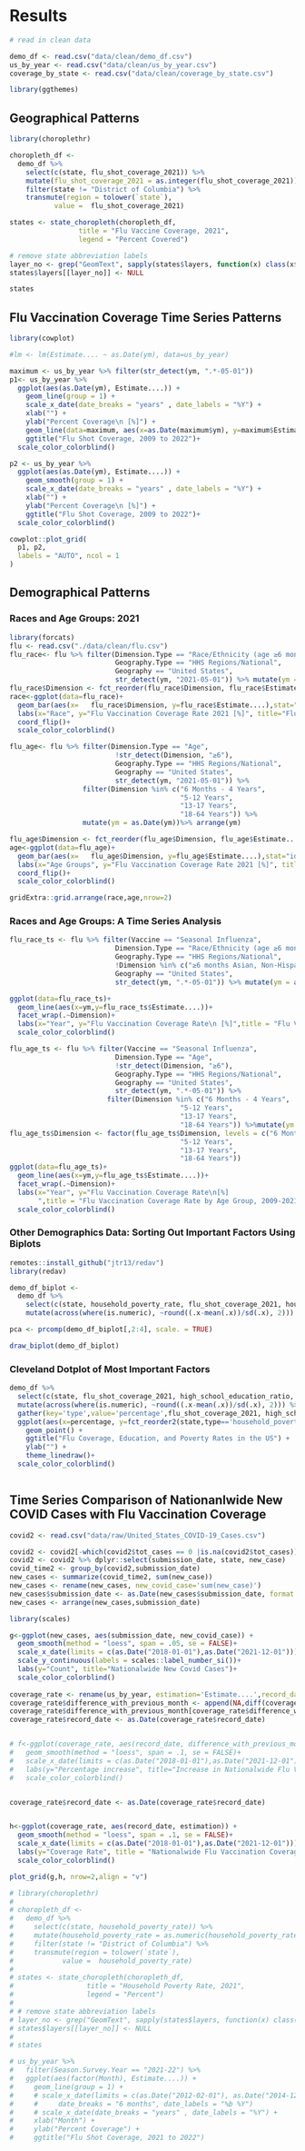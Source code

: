 # Results

```r
# read in clean data

demo_df <- read.csv("data/clean/demo_df.csv")
us_by_year <- read.csv("data/clean/us_by_year.csv")
coverage_by_state <- read.csv("data/clean/coverage_by_state.csv")

library(ggthemes)
```

## Geographical Patterns

```r

library(choroplethr)

choropleth_df <-
  demo_df %>%
    select(c(state, flu_shot_coverage_2021)) %>%
    mutate(flu_shot_coverage_2021 = as.integer(flu_shot_coverage_2021)) %>%
    filter(state != "District of Columbia") %>%
    transmute(region = tolower(`state`),
           value =  flu_shot_coverage_2021)

states <- state_choropleth(choropleth_df,
                 title = "Flu Vaccine Coverage, 2021",
                 legend = "Percent Covered")

# remove state abbreviation labels
layer_no <- grep("GeomText", sapply(states$layers, function(x) class(x$geom)[1]))
states$layers[[layer_no]] <- NULL

states

```

## Flu Vaccination Coverage Time Series Patterns

```r
library(cowplot)

#lm <- lm(Estimate.... ~ as.Date(ym), data=us_by_year)

maximum <- us_by_year %>% filter(str_detect(ym, ".*-05-01"))
p1<- us_by_year %>%
  ggplot(aes(as.Date(ym), Estimate....)) +
    geom_line(group = 1) +
    scale_x_date(date_breaks = "years" , date_labels = "%Y") + 
    xlab("") + 
    ylab("Percent Coverage\n [%]") +
    geom_line(data=maximum, aes(x=as.Date(maximum$ym), y=maximum$Estimate...., ), color ="red")+
    ggtitle("Flu Shot Coverage, 2009 to 2022")+
  scale_color_colorblind()  

p2 <- us_by_year %>%
  ggplot(aes(as.Date(ym), Estimate....)) +
    geom_smooth(group = 1) +
    scale_x_date(date_breaks = "years" , date_labels = "%Y") + 
    xlab("") + 
    ylab("Percent Coverage\n [%]") +
    ggtitle("Flu Shot Coverage, 2009 to 2022")+
  scale_color_colorblind()  

cowplot::plot_grid(
  p1, p2,
  labels = "AUTO", ncol = 1
)

```

## Demographical Patterns

### Races and Age Groups: 2021

```r
library(forcats)
flu <- read.csv("./data/clean/flu.csv")
flu_race<- flu %>% filter(Dimension.Type == "Race/Ethnicity (age ≥6 months only)",
                          Geography.Type == "HHS Regions/National",
                          Geography == "United States",
                          str_detect(ym, "2021-05-01")) %>% mutate(ym = as.Date(ym))%>% arrange(ym)
flu_race$Dimension <- fct_reorder(flu_race$Dimension, flu_race$Estimate....)
race<-ggplot(data=flu_race)+
  geom_bar(aes(x=	flu_race$Dimension, y=flu_race$Estimate....),stat="identity", fill="skyblue1",alpha=0.7)+
  labs(x="Race", y="Flu Vaccination Coverage Rate 2021 [%]", title="Flu Vaccination Coverage Rate 2021 by race")+
  coord_flip()+
  scale_color_colorblind()  

flu_age<- flu %>% filter(Dimension.Type == "Age",
                          !str_detect(Dimension, "≥6"),
                          Geography.Type == "HHS Regions/National",
                          Geography == "United States",
                          str_detect(ym, "2021-05-01")) %>%
                  filter(Dimension %in% c("6 Months - 4 Years",
                                          "5-12 Years",
                                          "13-17 Years",
                                          "18-64 Years")) %>%
                  mutate(ym = as.Date(ym))%>% arrange(ym)

flu_age$Dimension <- fct_reorder(flu_age$Dimension, flu_age$Estimate....)
age<-ggplot(data=flu_age)+
  geom_bar(aes(x=	flu_age$Dimension, y=flu_age$Estimate....),stat="identity", fill="skyblue1",alpha=0.7)+
  labs(x="Age Groups", y="Flu Vaccination Coverage Rate 2021 [%]", title="Flu Vaccination Coverage Rate 2021 by Age Group")+
  coord_flip()+
  scale_color_colorblind()  

gridExtra::grid.arrange(race,age,nrow=2)
```

### Races and Age Groups: A Time Series Analysis

```r
flu_race_ts <- flu %>% filter(Vaccine == "Seasonal Influenza",
                          Dimension.Type == "Race/Ethnicity (age ≥6 months only)",
                          Geography.Type == "HHS Regions/National",
                          !Dimension %in% c("≥6 months Asian, Non-Hispanic","≥6 months American Indian or Alaska Native, Non-Hispanic"),
                          Geography == "United States",
                          str_detect(ym, ".*-05-01")) %>% mutate(ym = as.Date(ym))%>% arrange(ym)

ggplot(data=flu_race_ts)+
  geom_line(aes(x=ym,y=flu_race_ts$Estimate....))+
  facet_wrap(.~Dimension)+
  labs(x="Year", y="Flu Vaccination Coverage Rate\n [%]",title = "Flu Vaccination Coverage Rate by Race, 2009-2021")+
  scale_color_colorblind()  


```

```r

flu_age_ts <- flu %>% filter(Vaccine == "Seasonal Influenza",
                          Dimension.Type == "Age",
                          !str_detect(Dimension, "≥6"),
                          Geography.Type == "HHS Regions/National",
                          Geography == "United States",
                          str_detect(ym, ".*-05-01")) %>% 
                        filter(Dimension %in% c("6 Months - 4 Years",
                                          "5-12 Years",
                                          "13-17 Years",
                                          "18-64 Years")) %>%mutate(ym = as.Date(ym))%>% arrange(ym)
flu_age_ts$Dimension <- factor(flu_age_ts$Dimension, levels = c("6 Months - 4 Years",
                                          "5-12 Years",
                                          "13-17 Years",
                                          "18-64 Years"))
ggplot(data=flu_age_ts)+
  geom_line(aes(x=ym,y=flu_age_ts$Estimate....))+
  facet_wrap(.~Dimension)+
  labs(x="Year", y="Flu Vaccination Coverage Rate\n[%]
       ",title = "Flu Vaccination Coverage Rate by Age Group, 2009-2021")+
  scale_color_colorblind()  

```

### Other Demographics Data: Sorting Out Important Factors Using Biplots

```r

remotes::install_github("jtr13/redav")
library(redav)

demo_df_biplot <-
  demo_df %>%
    select(c(state, household_poverty_rate, flu_shot_coverage_2021, household_wealth_rate, median_household_income, high_school_education_ratio, elder_ratio, children_ratio)) %>%
    mutate(across(where(is.numeric), ~round((.x-mean(.x))/sd(.x), 2)))

pca <- prcomp(demo_df_biplot[,2:4], scale. = TRUE)

draw_biplot(demo_df_biplot)


```

### Cleveland Dotplot of Most Important Factors

```r

demo_df %>%
  select(c(state, flu_shot_coverage_2021, high_school_education_ratio, household_poverty_rate)) %>%
  mutate(across(where(is.numeric), ~round((.x-mean(.x))/sd(.x), 2))) %>%
  gather(key='type',value='percentage',flu_shot_coverage_2021, high_school_education_ratio, household_poverty_rate) %>%
  ggplot(aes(x=percentage, y=fct_reorder2(state,type=='household_poverty_rate',percentage,.desc=FALSE), color = type)) +
    geom_point() +
    ggtitle("Flu Coverage, Education, and Poverty Rates in the US") +
    ylab("") +
    theme_linedraw()+
  scale_color_colorblind()



```

## Time Series Comparison of Nationanlwide New COVID Cases with Flu Vaccination Coverage

```r
covid2 <- read.csv("data/raw/United_States_COVID-19_Cases.csv")

covid2 <- covid2[-which(covid2$tot_cases == 0 |is.na(covid2$tot_cases)),]
covid2 <- covid2 %>% dplyr::select(submission_date, state, new_case)
covid_time2 <- group_by(covid2,submission_date)
new_cases <- summarize(covid_time2, sum(new_case))
new_cases <- rename(new_cases, new_covid_case='sum(new_case)')
new_cases$submission_date <- as.Date(new_cases$submission_date, format = "%m/%d/%Y")
new_cases <- arrange(new_cases,submission_date)

library(scales)

g<-ggplot(new_cases, aes(submission_date, new_covid_case)) + 
  geom_smooth(method = "loess", span = .05, se = FALSE)+
  scale_x_date(limits = c(as.Date("2018-01-01"),as.Date("2021-12-01")))+
  scale_y_continuous(labels = scales::label_number_si())+
  labs(y="Count", title="Nationalwide New Covid Cases")+
  scale_color_colorblind()
  
coverage_rate <- rename(us_by_year, estimation='Estimate....',record_date='ym')
coverage_rate$difference_with_previous_month <- append(NA,diff(coverage_rate$estimation))
coverage_rate$difference_with_previous_month[coverage_rate$difference_with_previous_month<0]<-0
coverage_rate$record_date <- as.Date(coverage_rate$record_date)


# f<-ggplot(coverage_rate, aes(record_date, difference_with_previous_month)) + 
#   geom_smooth(method = "loess", span = .1, se = FALSE)+
#   scale_x_date(limits = c(as.Date("2018-01-01"),as.Date("2021-12-01")))+
#   labs(y="Percentage increase", title="Increase in Nationalwide Flu Vax Coverage Compared to Previous Months (%)")+
#   scale_color_colorblind()


coverage_rate$record_date <- as.Date(coverage_rate$record_date)


h<-ggplot(coverage_rate, aes(record_date, estimation)) + 
  geom_smooth(method = "loess", span = .1, se = FALSE)+
  scale_x_date(limits = c(as.Date("2018-01-01"),as.Date("2021-12-01")))+
  labs(y="Coverage Rate", title = "Nationalwide Flu Vaccination Coverage Rate (%)")+
  scale_color_colorblind()

plot_grid(g,h, nrow=2,align = "v")
```




```r

# library(choroplethr)
# 
# choropleth_df <-
#   demo_df %>%
#     select(c(state, household_poverty_rate)) %>%
#     mutate(household_poverty_rate = as.numeric(household_poverty_rate)) %>%
#     filter(state != "District of Columbia") %>%
#     transmute(region = tolower(`state`),
#            value =  household_poverty_rate)
# 
# states <- state_choropleth(choropleth_df,
#                  title = "Household Poverty Rate, 2021",
#                  legend = "Percent")
# 
# # remove state abbreviation labels
# layer_no <- grep("GeomText", sapply(states$layers, function(x) class(x$geom)[1]))
# states$layers[[layer_no]] <- NULL
# 
# states

```

```r


# us_by_year %>%
#   filter(Season.Survey.Year == "2021-22") %>%
#   ggplot(aes(factor(Month), Estimate....)) +
#     geom_line(group = 1) +
#     # scale_x_date(limits = c(as.Date("2012-02-01"), as.Date("2014-12-31")),  
#     #     date_breaks = "6 months", date_labels = "%b %Y") 
#     # scale_x_date(date_breaks = "years" , date_labels = "%Y") + 
#     xlab("Month") + 
#     ylab("Percent Coverage") +
#     ggtitle("Flu Shot Coverage, 2021 to 2022")


```